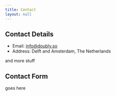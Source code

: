 ```yaml
---
title: Contact
layout: null
---
```


<style>
</style>

## Contact Details

- Email: <a href='mailto:info@doubly.so'>info@doubly.so</a>
- Address: Delft and Amsterdam, The Netherlands

and more stuff

## Contact Form

goes here 
